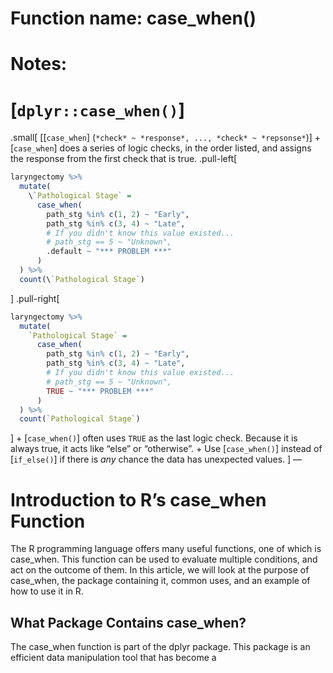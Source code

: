 # Function name: case_when()
# Notes:
# [`dplyr::case_when()`]
.small[
[[`case_when`] (`*check* ~ *response*, ..., *check* ~ *repsonse*`)]
+ [`case_when`] does a series of logic checks, in the order listed, and assigns the response from the first check that is true.
.pull-left[
```r
laryngectomy %>%
  mutate(
    \`Pathological Stage` =
      case_when(
        path_stg %in% c(1, 2) ~ "Early",
        path_stg %in% c(3, 4) ~ "Late",
        # If you didn't know this value existed...
        # path_stg == 5 ~ "Unknown", 
        .default ~ "*** PROBLEM ***"
      )
  ) %>%
  count(\`Pathological Stage`)
```
]
.pull-right[
```r
laryngectomy %>%
  mutate(
    `Pathological Stage` =
      case_when(
        path_stg %in% c(1, 2) ~ "Early",
        path_stg %in% c(3, 4) ~ "Late",
        # If you didn't know this value existed...
        # path_stg == 5 ~ "Unknown", 
        TRUE ~ "*** PROBLEM ***"
      )
  ) %>%
  count(`Pathological Stage`)
```
]
+ [`case_when()`] often uses `TRUE` as the last logic check.  Because it is always true, it acts like "else" or "otherwise". 
+ Use [`case_when()`] instead of [`if_else()`] if there is *any* chance the data has unexpected values.
]
---


# Introduction to R's case_when Function

The R programming language offers many useful functions, one of which is case_when. This function can be used to evaluate multiple conditions, and act on the outcome of them. In this article, we will look at the purpose of case_when, the package containing it, common uses, and an example of how to use it in R.

## What Package Contains case_when?

The case_when function is part of the dplyr package. This package is an efficient data manipulation tool that has become a
